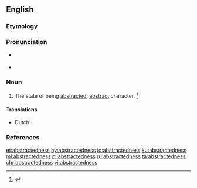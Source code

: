 ==English==

===Etymology===
{{suffix|abstracted|ness|lang=en}}

===Pronunciation===
* {{a|RP}} {{IPA|/əbˈstɹæk.tɪd.nəs/|lang=en}}
* {{a|US}} {{IPA|/æbˈstɹæk.tɪd.nəs/|/əbˈstɹæk.tɪd.nəs/|lang=en}}

===Noun===
{{en-noun|-}}

# The state of being [[abstracted]]; [[abstract]] character. {{defdate|First attested in the mid 17<sup>th</sup> century.}}<ref name=SOED>{{R:SOED5|page=10}}</ref>

====Translations====
{{trans-top|state of being abstracted}}
* Dutch: {{t+|nl|verstrooidheid}}
{{trans-mid}}
{{trans-bottom}}

===References===
<references/>

[[et:abstractedness]]
[[hy:abstractedness]]
[[io:abstractedness]]
[[ku:abstractedness]]
[[ml:abstractedness]]
[[pl:abstractedness]]
[[ru:abstractedness]]
[[ta:abstractedness]]
[[chr:abstractedness]]
[[vi:abstractedness]]